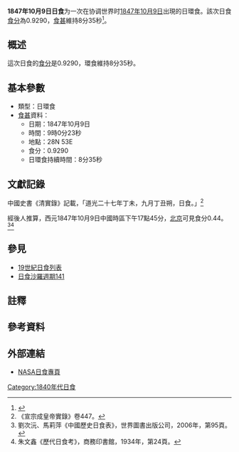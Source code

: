 {{Infobox Solar eclipse
| Year        = 1847
| Month       = 10
| Day         = 9
| Type        = 日環食
| Image       = SE1847Oct09A.gif
| Image size  = 200px
| Image intro = 1847年10月9日日環食路徑圖
  <!--   日食資料   -->
| Gamma       = 0.5774
| Mag         = 0.9290
| Saros       = [[日食沙羅週期141|141]]
| Saros total = 
| Saros seq   = 
  <!--     食甚     -->
| Duration    = 8分35秒
| Location    = 
| Coords      = 
| Width       = 323公里
  <!--   開始時間   -->
| Partial     = 
| Start type  = 
| Centre      = 
| Greatest    = 09:00:23
  <!--     倒數     -->
| hour        = 09
| minute      = 00
| second      = 23
| Duration_s  = 
}}
'''1847年10月9日日食'''为一次在协调世界时[[1847年|1847年]][[10月9日|10月9日]]出現的日環食。該次日食[[食分|食分]]為0.9290，[[食甚|食甚]]維持8分35秒<ref name="nasa_catalog_list">{{cite web |url=http://eclipse.gsfc.nasa.gov/SEcat5/SE1801-1900.html |title=Catalog of Solar Eclipses: 1801 to 1900 |language=en |publisher=[[NASA|NASA]] |accessdate=2009-07-26 |archiveurl=https://web.archive.org/web/20150112204733/http://eclipse.gsfc.nasa.gov/SEcat5/SE1801-1900.html |archivedate=2015-01-12 |deadurl=no }}</ref>。

== 概述 ==
這次日食的[[食分|食分]]是0.9290，環食維持8分35秒。

== 基本參數 ==
{{NoteUTC}}
* 類型：日環食
*[[食甚|食甚]]資料：
** 日期：1847年10月9日
** 時間：9時0分23秒 
** 地點：28N 53E
** 食分：0.9290
** 日環食持續時間：8分35秒

== 文獻記錄 ==
中國史書《清實錄》記載，「道光二十七年丁未，九月丁丑朔，日食。」<ref>《宣宗成皇帝實錄》卷447。</ref></ref>經後人推算，西元1847年10月9日中國時區下午17點45分，[[北京|北京]]可見食分0.44。<ref>劉次沅、馬莉萍《中國歷史日食表》，世界圖書出版公司，2006年，第95頁。</ref><ref>朱文鑫《歷代日食考》，商務印書館，1934年，第24頁。</ref>

== 參見 ==
{{日食主題}}
* [[19世紀日食列表|19世紀日食列表]]
* [[日食沙羅週期141|日食沙羅週期141]]

== 註釋 ==
{{NoteFoot}}

== 參考資料 ==
{{reflist}}

== 外部連結 ==
* [http://eclipse.gsfc.nasa.gov/solar.html NASA日食專頁]{{Wayback|url=http://eclipse.gsfc.nasa.gov/solar.html |date=20190108200537 }}{{en icon}}

{{日食}}

[[Category:1840年代日食|Category:1840年代日食]]

{{Eclipse-stub}}